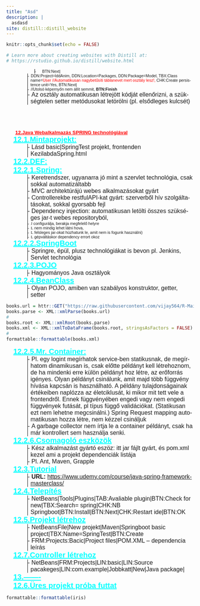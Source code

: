 ```yaml
---
title: "Asd"
description: |
  asdasd
site: distill::distill_website
---
```


```r
knitr::opts_chunk$set(echo = FALSE)

# Learn more about creating websites with Distill at:
# https://rstudio.github.io/distill/website.html

```


<html xmlns:ns0="urn:schemas-microsoft-com:office:smarttags">

<head>


<link rel="stylesheet" href="toc_css/bootstrap.min.css">
<link rel="stylesheet" href="toc_css/bootstrap-toc.css">

<meta http-equiv=Content-Type content="text/html; charset=windows-1250">
<meta name=Generator content="Microsoft Word 15 (filtered)">
<title>PHP OOP</title>

<style>
<!--
 /* Font Definitions */
 @font-face
	{font-family:Wingdings;
	panose-1:5 0 0 0 0 0 0 0 0 0;}
@font-face
	{font-family:Sendnya;
	panose-1:0 0 4 0 0 0 0 0 0 0;}
@font-face
	{font-family:"Cambria Math";
	panose-1:2 4 5 3 5 4 6 3 2 4;}
@font-face
	{font-family:Calibri;
	panose-1:2 15 5 2 2 2 4 3 2 4;}
@font-face
	{font-family:"Calibri Light";
	panose-1:2 15 3 2 2 2 4 3 2 4;}
@font-face
	{font-family:"Arial Narrow";
	panose-1:2 11 6 6 2 2 2 3 2 4;}
@font-face
	{font-family:Tahoma;
	panose-1:2 11 6 4 3 5 4 4 2 4;}
 /* Style Definitions */
 p.MsoNormal, li.MsoNormal, div.MsoNormal
	{margin-top:0cm;
	margin-right:0cm;
	margin-bottom:0cm;
	margin-left:42.55pt;
	text-align:justify;
	punctuation-wrap:simple;
	text-autospace:none;
	font-size:8.0pt;
	font-family:"Arial Narrow",sans-serif;}
h1
	{mso-style-link:"Címsor 1 Char";
	margin-top:0cm;
	margin-right:0cm;
	margin-bottom:0cm;
	margin-left:14.2pt;
	text-indent:4pt;
	page-break-after:avoid;
	punctuation-wrap:simple;
	text-autospace:none;
	border:none;
	padding:0cm;
	font-size:10.0pt;
	font-family:"Arial Narrow",sans-serif;
	color:red;
	text-decoration:underline;}
h2
	{margin-top:0cm;
	margin-right:0cm;
	margin-bottom:0cm;
	margin-left:21.3pt;
	text-indent:-7.1pt;
	page-break-after:avoid;
	punctuation-wrap:simple;
	text-autospace:none;
	border:none;
	padding:0cm;
	font-size:15.0pt;
	font-family:"Arial Narrow",sans-serif;
	color:aqua;
	text-decoration:underline;}
h3
	{margin-top:0cm;
	margin-right:0cm;
	margin-bottom:0cm;
	margin-left:1.0cm;
	text-indent:-7.1pt;
	page-break-after:avoid;
	punctuation-wrap:simple;
	text-autospace:none;
	border:none;
	padding:0cm;
	font-size:13.0pt;
	font-family:"Arial Narrow",sans-serif;
	color:#00B050;
	text-decoration:underline;}
h4
	{margin-top:0cm;
	margin-right:0cm;
	margin-bottom:0cm;
	margin-left:35.45pt;
	text-indent:-7.1pt;
	page-break-after:avoid;
	punctuation-wrap:simple;
	text-autospace:none;
	border:none;
	padding:0cm;
	font-size:12.0pt;
	font-family:"Arial Narrow",sans-serif;
	color:blue;
	text-decoration:underline;}
h5
	{margin-top:0cm;
	margin-right:0cm;
	margin-bottom:0cm;
	margin-left:42.55pt;
	text-indent:-7.1pt;
	punctuation-wrap:simple;
	text-autospace:none;
	border:none;
	padding:0cm;
	font-size:11.0pt;
	font-family:"Arial Narrow",sans-serif;
	color:#1F497D;
	text-decoration:underline;}
h6
	{margin-top:0cm;
	margin-right:0cm;
	margin-bottom:0cm;
	margin-left:85.1pt;
	text-indent:-42.55pt;
	punctuation-wrap:simple;
	text-autospace:none;
	border:none;
	padding:0cm;
	font-size:10.0pt;
	font-family:"Arial Narrow",sans-serif;
	color:black;
	text-decoration:underline;}
p.MsoHeading7, li.MsoHeading7, div.MsoHeading7
	{margin-top:12.0pt;
	margin-right:0cm;
	margin-bottom:3.0pt;
	margin-left:106.3pt;
	text-align:justify;
	text-indent:-35.4pt;
	punctuation-wrap:simple;
	text-autospace:none;
	font-size:8.0pt;
	font-family:"Arial",sans-serif;}
p.MsoHeading8, li.MsoHeading8, div.MsoHeading8
	{margin-top:12.0pt;
	margin-right:0cm;
	margin-bottom:3.0pt;
	margin-left:141.7pt;
	text-align:justify;
	text-indent:-35.4pt;
	punctuation-wrap:simple;
	text-autospace:none;
	font-size:8.0pt;
	font-family:"Arial",sans-serif;
	font-style:italic;}
p.MsoHeading9, li.MsoHeading9, div.MsoHeading9
	{margin-top:12.0pt;
	margin-right:0cm;
	margin-bottom:3.0pt;
	margin-left:177.1pt;
	text-align:justify;
	text-indent:-35.4pt;
	punctuation-wrap:simple;
	text-autospace:none;
	font-size:9.0pt;
	font-family:"Arial",sans-serif;
	font-style:italic;}
p.MsoHeader, li.MsoHeader, div.MsoHeader
	{margin-top:0cm;
	margin-right:0cm;
	margin-bottom:1.0pt;
	margin-left:0cm;
	text-align:justify;
	punctuation-wrap:simple;
	text-autospace:none;
	border:none;
	padding:0cm;
	font-size:8.0pt;
	font-family:"Arial Narrow",sans-serif;}
p.MsoFooter, li.MsoFooter, div.MsoFooter
	{margin-top:1.0pt;
	margin-right:0cm;
	margin-bottom:0cm;
	margin-left:0cm;
	text-align:justify;
	punctuation-wrap:simple;
	text-autospace:none;
	border:none;
	padding:0cm;
	font-size:8.0pt;
	font-family:"Arial Narrow",sans-serif;}
p.MsoMacroText, li.MsoMacroText, div.MsoMacroText
	{mso-style-link:"Makró szövege Char";
	margin-top:0cm;
	margin-right:7.1pt;
	margin-bottom:2px;
	margin-left:0cm;
	line-height:75%;
	punctuation-wrap:simple;
	text-autospace:none;
	border:none;
	padding:0cm;
	font-size:9.0pt;
	font-family:"Courier New";}
p.MsoList, li.MsoList, div.MsoList
	{margin-top:0cm;
	margin-right:0cm;
	margin-bottom:0cm;
	margin-left:49.65pt;
	text-indent:-7.1pt;
	punctuation-wrap:simple;
	text-autospace:none;
	border:none;
	padding:0cm;
	font-size:12.0pt;
	font-family:"Arial Narrow",sans-serif;}
p.MsoList2, li.MsoList2, div.MsoList2
	{margin-top:0cm;
	margin-right:0cm;
	margin-bottom:0cm;
	margin-left:2.0cm;
	text-indent:-7.05pt;
	punctuation-wrap:simple;
	text-autospace:none;
	border:none;
	padding:0cm;
	font-size:8.0pt;
	font-family:"Arial Narrow",sans-serif;}
p.MsoList3, li.MsoList3, div.MsoList3
	{margin-top:0cm;
	margin-right:0cm;
	margin-bottom:0cm;
	margin-left:63.8pt;
	text-align:justify;
	text-indent:-7.65pt;
	punctuation-wrap:simple;
	text-autospace:none;
	border:none;
	padding:0cm;
	font-size:9.0pt;
	font-family:"Arial Narrow",sans-serif;}
span.MakrszvegeChar
	{mso-style-name:"Makró szövege Char";
	mso-style-link:"Makró szövege";
	font-family:"Courier New";}
.MsoChpDefault
	{font-size:10.0pt;}
 /* Page Definitions */
 @page WordSection1
	{size:595.3pt 841.9pt;
	margin:42.55pt 42.55pt 51.05pt 42.55pt;}
div.WordSection1
	{page:WordSection1;}
@page WordSection2
	{size:595.3pt 841.9pt;
	margin:42.55pt 42.55pt 51.05pt 42.55pt;}
div.WordSection2
	{page:WordSection2;}
 /* List Definitions */
 ol
	{margin-bottom:0cm;}
ul
	{margin-bottom:0cm;}

-->
</style>
<script src="https://code.jquery.com/jquery-2.1.4.min.js"></script>
<script src="https://maxcdn.bootstrapcdn.com/bootstrap/3.3.5/js/bootstrap.min.js" integrity="sha512-K1qjQ+NcF2TYO/eI3M6v8EiNYZfA95pQumfvcVrTHtwQVDG+aHRqLi/ETn2uB+1JqwYqVG3LIvdm9lj6imS/pQ==" crossorigin="anonymous"></script>
<script src="https://cdn.rawgit.com/afeld/bootstrap-toc/2f761d4/dist/bootstrap-toc.min.js"></script>

</head>

<body lang=HU link=blue vlink="#954F72" style='word-wrap:break-word' data-spy="scroll" data-target="#toc">

<nav id="toc" data-spy="affix" data-toggle="toc"></nav>

<div class=WordSection1>

<div style='border:none;border-left:solid windowtext 1.0pt;padding:0cm 0cm 0cm 0cm;
margin-left:2.0cm;margin-right:0cm'>

<p class=MsoList2 style='margin-left:0cm;text-indent:0cm'><span
style='font-family:"Arial",sans-serif'>-<span style='font:7.0pt "Times New Roman"'>&nbsp;&nbsp;&nbsp;&nbsp;&nbsp;&nbsp;
</span></span>BTN:Next|</p>

</div>

<div style='border:none;border-left:solid windowtext 1.0pt;padding:0cm 0cm 0cm 0cm;
margin-left:42.55pt;margin-right:0cm'>

<p class=MsoList2 style='margin-left:5.65pt;text-indent:-5.65pt'><span
style='font-family:"Arial",sans-serif'>-<span style='font:7.0pt "Times New Roman"'>&nbsp;
</span></span>DDN:Project=lddAnim, DDN:Location=Packages, DDN:Package=Model,
TBX:Class name=<span style='color:red'>User</span> <span style='color:red'>//Automatikusan
nagybetűsíti táblanevet mert osztály lesz!,</span> CHK:Create persistence
unit=Yes, BTN:Next|</p>

<p class=MsoList2 style='margin-left:5.65pt;text-indent:-5.65pt'><span
style='font-family:"Arial",sans-serif'>-<span style='font:7.0pt "Times New Roman"'>&nbsp;
</span></span>//Utolsó képernyőn nem állít semmit, <b>BTN:Finish</b></p>

<p class=MsoList style='margin-left:5.65pt;text-indent:-5.65pt'><span
style='font-family:"Arial",sans-serif'>-<span style='font:7.0pt "Times New Roman"'>&nbsp;
</span></span>Az osztály automatikusan létrejött kódját ellenőrizni, a
szükségtelen setter metódusokat letörölni (pl. elsődleges kulcsét)</p>

</div>

<p class=MsoNormal>&nbsp;</p>

<p class=MsoNormal>&nbsp;</p>

</div>

<b><u><span style='font-size:10.0pt;font-family:"Arial Narrow",sans-serif;
color:red'><br clear=all style='page-break-before:always'>
</span></u></b>

<div class=WordSection2>

#  12.Java Webalkalmazás SPRING technológiával

##  12.1.Mintaprojekt:

<div style='border:none;border-left:solid windowtext 1.0pt;padding:0cm 0cm 0cm 0cm;
margin-left:42.55pt;margin-right:0cm'>

<p class=MsoList style='margin-left:5.65pt;text-indent:-5.65pt'><span
style='font-family:"Arial",sans-serif'>-<span style='font:7.0pt "Times New Roman"'>&nbsp;
</span></span>Lásd basic|SpringTest projekt, frontenden KezilabdaSpring.html</p>

</div>

## 12.2.DEF:

## 12.2.1.Spring:

<div style='border:none;border-left:solid windowtext 1.0pt;padding:0cm 0cm 0cm 0cm;
margin-left:42.55pt;margin-right:0cm'>

<p class=MsoList style='margin-left:5.65pt;text-indent:-5.65pt'><span
style='font-family:"Arial",sans-serif'>-<span style='font:7.0pt "Times New Roman"'>&nbsp;
</span></span>Keretrendszer, ugyanarra jó mint a szervlet technológia, csak
sokkal automatizáltabb</p>

<p class=MsoList style='margin-left:5.65pt;text-indent:-5.65pt'><span
style='font-family:"Arial",sans-serif'>-<span style='font:7.0pt "Times New Roman"'>&nbsp;
</span></span>MVC architektúrájú webes alkalmazásokat gyárt</p>

<p class=MsoList style='margin-left:5.65pt;text-indent:-5.65pt'><span
style='font-family:"Arial",sans-serif'>-<span style='font:7.0pt "Times New Roman"'>&nbsp;
</span></span>Controllerekbe restfulAPI-kat gyárt: szerverből hív
szolgáltatásokat, sokkal gyorsabb fejl</p>

<p class=MsoList style='margin-left:5.65pt;text-indent:-5.65pt'><span
style='font-family:"Arial",sans-serif'>-<span style='font:7.0pt "Times New Roman"'>&nbsp;
</span></span>Dependency injection: automatikusan letölti összes szükséges
jar-t webes repositoryból, </p>

<p class=MsoList2 style='margin-left:5.65pt;text-indent:-5.65pt'><span
style='font-family:"Arial",sans-serif'>-<span style='font:7.0pt "Times New Roman"'>&nbsp;
</span></span><span style='font-family:Wingdings'>J</span> configurálja,
berakja megfelelő helyre </p>

<p class=MsoList2 style='margin-left:5.65pt;text-indent:-5.65pt'><span
style='font-family:"Arial",sans-serif'>-<span style='font:7.0pt "Times New Roman"'>&nbsp;
</span></span><span style='font-family:Wingdings'>L</span> nem mindig lehet
látni hova, </p>

<p class=MsoList2 style='margin-left:5.65pt;text-indent:-5.65pt'><span
style='font-family:"Arial",sans-serif'>-<span style='font:7.0pt "Times New Roman"'>&nbsp;
</span></span><span style='font-family:Wingdings'>L</span> felsleges jar-okat
húzhatunk le, amit nem is fogunk használni)</p>

<p class=MsoList2 style='margin-left:5.65pt;text-indent:-5.65pt'><span
style='font-family:"Arial",sans-serif'>-<span style='font:7.0pt "Times New Roman"'>&nbsp;
</span></span><span style='font-family:Wingdings'>L</span> gépváltáskor
dependency errort okoz</p>

</div>

## 12.2.2.SpringBoot

<div style='border:none;border-left:solid windowtext 1.0pt;padding:0cm 0cm 0cm 0cm;
margin-left:42.55pt;margin-right:0cm'>

<p class=MsoList style='margin-left:5.65pt;text-indent:-5.65pt'><span
style='font-family:"Arial",sans-serif'>-<span style='font:7.0pt "Times New Roman"'>&nbsp;
</span></span>Springre, épül, plusz technológiákat is bevon pl. Jenkins,
Servlet technológia</p>

</div>

##  12.2.3.POJO

<div style='border:none;border-left:solid windowtext 1.0pt;padding:0cm 0cm 0cm 0cm;
margin-left:42.55pt;margin-right:0cm'>

<p class=MsoList style='margin-left:5.65pt;text-indent:-5.65pt'><span
style='font-family:"Arial",sans-serif'>-<span style='font:7.0pt "Times New Roman"'>&nbsp;
</span></span>Hagyományos Java osztályok</p>

</div>

##  12.2.4.BeanClass

<div style='border:none;border-left:solid windowtext 1.0pt;padding:0cm 0cm 0cm 0cm;
margin-left:42.55pt;margin-right:0cm'>

<p class=MsoList style='margin-left:5.65pt;text-indent:-5.65pt'><span
style='font-family:"Arial",sans-serif'>-<span style='font:7.0pt "Times New Roman"'>&nbsp;
</span></span>Olyan POJO, amiben van szabályos konstruktor, getter, setter</p>

</div>

```r

books.url = httr::GET("https://raw.githubusercontent.com/vijay564/R-Maincode/master/books.xml")
books.parse <- XML::xmlParse(books.url)
# 
books.root <- XML::xmlRoot(books.parse)
books.xml <- XML::xmlToDataFrame(books.root, stringsAsFactors = FALSE)
# 
formattable::formattable(books.xml)
```


##  12.2.5.Mr. Container:

<div style='border:none;border-left:solid windowtext 1.0pt;padding:0cm 0cm 0cm 0cm;
margin-left:42.55pt;margin-right:0cm'>

<p class=MsoList style='margin-left:5.65pt;text-indent:-5.65pt'><span
style='font-family:"Arial",sans-serif'>-<span style='font:7.0pt "Times New Roman"'>&nbsp;
</span></span>Pl. egy logint megírhatok service-ben statikusnak, de megírhatom
dinamikusan is, csak előtte példányt kell létrehoznom, de ha mindenki erre
külön példányt hoz létre, az erőforrás igényes. Olyan példányt csinálunk, amit
majd több függvény hívása kapcsán is használható. A példány tulajdonságainak
értékeiben naplózza az életciklusát, ki mikor mit tett vele a frontendről.
Ennek függvényében engedi vagy nem engedi függvények futását, pl típus függő
validációkat. (Statikusan ezt nem lehetne megcsinálni.) Spring Request mapping
automatikusan hozza létre, nem kézzel csináljuk</p>

<p class=MsoList style='margin-left:5.65pt;text-indent:-5.65pt'><span
style='font-family:"Arial",sans-serif'>-<span style='font:7.0pt "Times New Roman"'>&nbsp;
</span></span>A garbage collector nem írtja le a container példányt, csak ha
már kontrollert sem használja senki.</p>

</div>

##  12.2.6.Csomagoló eszközök

<div style='border:none;border-left:solid windowtext 1.0pt;padding:0cm 0cm 0cm 0cm;
margin-left:42.55pt;margin-right:0cm'>

<p class=MsoList style='margin-left:5.65pt;text-indent:-5.65pt'><span
style='font-family:"Arial",sans-serif'>-<span style='font:7.0pt "Times New Roman"'>&nbsp;
</span></span>Kész alkalmazást gyártó eszöz: itt jar fájlt gyárt, és pom.xml
kezel ami a projekt dependenciák listája</p>

<p class=MsoList style='margin-left:5.65pt;text-indent:-5.65pt'><span
style='font-family:"Arial",sans-serif'>-<span style='font:7.0pt "Times New Roman"'>&nbsp;
</span></span>Pl. Ant, Maven, Grapple </p>

</div>

##  12.3.Tutorial

<div style='border:none;border-left:solid windowtext 1.0pt;padding:0cm 0cm 0cm 0cm;
margin-left:42.55pt;margin-right:0cm'>

<p class=MsoList style='margin-left:5.65pt;text-indent:-5.65pt'><span
style='font-family:"Arial",sans-serif'>-<span style='font:7.0pt "Times New Roman"'>&nbsp;
</span></span><b>URL:</b> <a
href="https://www.udemy.com/course/java-spring-framework-masterclass/">https://www.udemy.com/course/java-spring-framework-masterclass/</a>
</p>

</div>

##  12.4.Telepítés

<div style='border:none;border-left:solid windowtext 1.0pt;padding:0cm 0cm 0cm 0cm;
margin-left:42.55pt;margin-right:0cm'>

<p class=MsoList style='margin-left:5.65pt;text-indent:-5.65pt'><span
style='font-family:"Arial",sans-serif'>-<span style='font:7.0pt "Times New Roman"'>&nbsp;
</span></span>NetBeans|Tools|Plugins|TAB:Avaliable plugin|BTN:Check for new|TBX:Search=
spring|CHK:NB Springboot|BTN:Install|BTN:Next|CHK:Restart ide|BTN:OK</p>

</div>

##  12.5.Projekt létrehoz

<div style='border:none;border-left:solid windowtext 1.0pt;padding:0cm 0cm 0cm 0cm;
margin-left:42.55pt;margin-right:0cm'>

<p class=MsoList style='margin-left:5.65pt;text-indent:-5.65pt'><span
style='font-family:"Arial",sans-serif'>-<span style='font:7.0pt "Times New Roman"'>&nbsp;
</span></span>NetBeansFile|New projekt|Maven|Springboot basic project|TBX:Name=SpringTest|BTN:Create</p>

<p class=MsoList style='margin-left:5.65pt;text-indent:-5.65pt'><span
style='font-family:"Arial",sans-serif'>-<span style='font:7.0pt "Times New Roman"'>&nbsp;
</span></span>FRM:Projects:Bacic|Project files|POM.XML – dependencia leírás</p>

</div>


##  12.7.Controller létrehoz

<div style='border:none;border-left:solid windowtext 1.0pt;padding:0cm 0cm 0cm 0cm;
margin-left:42.55pt;margin-right:0cm'>

<p class=MsoList style='margin-left:5.65pt;text-indent:-5.65pt'><span
style='font-family:"Arial",sans-serif'>-<span style='font:7.0pt "Times New Roman"'>&nbsp;
</span></span>NetBeans|FRM:Projects|LIN:basic|LIN:Source
pacakeges|LIN:com.example|Jobbkatt|New|Java package|</p>

</div>

## 13.-------




##  12.6.Üres projekt próba futtat

```r
formattable::formattable(iris)
```



</div>

</body>

</html>
